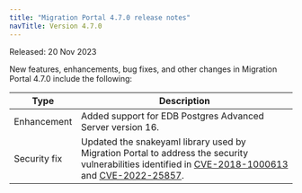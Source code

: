 ```yaml
---
title: "Migration Portal 4.7.0 release notes"
navTitle: Version 4.7.0
---
```


Released: 20 Nov 2023

New features, enhancements, bug fixes, and other changes in Migration Portal 4.7.0 include the following:

|     Type     |                                                                                                                            Description                                                                                                                             |
| ------------ | ------------------------------------------------------------------------------------------------------------------------------------------------------------------------------------------------------------------------------------------------------------------ |
| Enhancement  | Added support for EDB Postgres Advanced Server version 16.                                                                                                                                                                                                         |
| Security fix | Updated the snakeyaml library used by Migration Portal to address the security vulnerabilities identified in [CVE-2018-1000613](https://nvd.nist.gov/vuln/detail/CVE-2018-1000613) and [CVE-2022-25857](https://nvd.nist.gov/vuln/detail/CVE-2022-25857).          |

